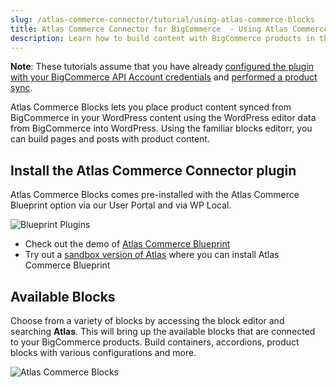 ```yaml
---
slug: /atlas-commerce-connector/tutorial/using-atlas-commerce-blocks
title: Atlas Commerce Connector for BigCommerce  - Using Atlas Commerce Blocks
description: Learn how to build content with BigCommerce products in the WordPress editor.
---
```


**Note**: These tutorials assume that you have already [configured the plugin with your BigCommerce API Account credentials](connecting-bigcommerce.mdx) and [performed a product sync](performing-sync.mdx).

Atlas Commerce Blocks lets you place product content synced from BigCommerce in your WordPress content using the WordPress editor data from BigCommerce into WordPress. Using the familiar blocks editorr, you can build pages and posts with product content.

## Install the Atlas Commerce Connector plugin

Atlas Commerce Blocks comes pre-installed with the Atlas Commerce Blueprint option via our User Portal and via WP Local.

![Blueprint Plugins](../images/blueprint-plugins.png)

- Check out the demo of [Atlas Commerce Blueprint](#)
- Try out a [sandbox version of Atlas](#) where you can install Atlas Commerce Blueprint

## Available Blocks

Choose from a variety of blocks by accessing the block editor and searching **Atlas**. This will bring up the available blocks that are connected to your BigCommerce products. Build containers, accordions, product blocks with various configurations and more.

![Atlas Commerce Blocks](../images/atlas-commerce-blocks.png)
